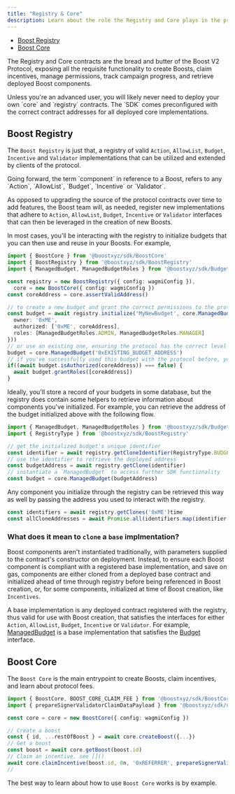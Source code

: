 ```yaml
---
title: "Registry & Core"
description: Learn about the role the Registry and Core plays in the protocol
---
```


- [Boost Registry](https://github.com/rabbitholegg/boost-protocol/blob/main/packages/evm/contracts/BoostRegistry.sol)
- [Boost Core](https://github.com/rabbitholegg/boost-protocol/blob/main/packages/evm/contracts/BoostCore.sol)

The Registry and Core contracts are the bread and butter of the Boost V2 Protocol, exposing all the requisite functionality to create Boosts, claim incentives, manage permissions, track campaign progress, and retrieve deployed Boost components.

<Tip>
  Unless you're an advanced user, you will likely never need to deploy your own `core` and `registry` contracts. The `SDK` comes preconfigured with the correct contract addresses for all deployed core implementations.
</Tip>

## Boost Registry

The `Boost Registry` is just that, a registry of valid `Action`, `AllowList`, `Budget`, `Incentive` and `Validator` implementations that can be utilized and extended by clients of the protocol.

<Tip>
  Going forward, the term `component` in reference to a Boost, refers to any `Action`, `AllowList`, `Budget`, `Incentive` or `Validator`.
</Tip>

As opposed to upgrading the source of the protocol contracts over time to add features, the Boost team will, as needed, register new implementations that adhere to `Action`, `AllowList`, `Budget`, `Incentive` or `Validator` interfaces that can then be leveraged in the creation of new Boosts.

In most cases, you'll be interacting with the registry to initialize budgets that you can then use and reuse in your Boosts. For example,

```ts
import { BoostCore } from '@boostxyz/sdk/BoostCore'
import { BoostRegistry } from '@boostxyz/sdk/BoostRegistry'
import { ManagedBudget, ManagedBudgetRoles } from '@boostxyz/sdk/Budgets/ManagedBudget'

const registry = new BoostRegistry({ config: wagmiConfig }),
  core = new BoostCore({ config: wagmiConfig })
const coreAddress = core.assertValidAddress()

// to create a new budget and grant the correct permissions to the protocol
const budget = await registry.initialize('MyNewBudget', core.ManagedBudget({
  owner: '0xME',
  authorized: ['0xME', coreAddress],
  roles: [ManagedBudgetRoles.ADMIN, ManagedBudgetRoles.MANAGER]
}))
// or use an existing one, ensuring the protocol has the correct level of access
budget = core.ManagedBudget('0xEXISTING_BUDGET_ADDRESS')
// if you've successfully used this budget with the protocol before, you won't need to do this
if((await budget.isAuthorized(coreAddress)) === false) {
  await budget.grantRoles([coreAddress])
}
```

Ideally, you'll store a record of your budgets in some database, but the registry does contain some helpers to retrieve information about components you've initialized. For example, you can retrieve the address of the budget initialized above with the following flow.

```ts
import { ManagedBudget, ManagedBudgetRoles } from '@boostxyz/sdk/Budgets/ManagedBudget'
import { RegistryType } from '@boostxyz/sdk/BoostRegistry'

// get the initialized budget's unique identifier
const identifier = await registry.getCloneIdentifier(RegistryType.BUDGET, ManagedBudget.BASE, '0xME', "MyNewBudget")
// use the identifier to retrieve the deployed address
const budgetAddress = await registry.getClone(identifier)
// instantiate a `ManagedBudget` to access further SDK functionality
const budget = core.ManagedBudget(budgetAddress)
```

Any component you initialize through the registry can be retrieved this way as well by passing the address you used to interact with the registry.

[//]: # (TODO: should we add an SDK abstraction to instantiate all SDK components from a list of addreses?)

```ts
const identifiers = await registry.getClones('0xME')time
const allCloneAddresses = await Promise.all(identifiers.map(identifier => registry.getClone(identifier)))
```

### What does it mean to `clone` a `base` implmentation?

Boost components aren't instantiated traditionally, with parameters supplied to the contract's constructor on deployment. Instead, to ensure each Boost component is compliant with a registered base implementation, and save on gas, components are either cloned from a deployed base contract and initialized ahead of time through registry before being referenced in Boost creation, or, for some components, initialized at time of Boost creation, like `Incentives`.

A base implementation is any deployed contract registered with the registry, thus valid for use with Boost creation, that satisfies the interfaces for either `Action`, `AllowList`, `Budget`, `Incentive` or `Validator`. For example, [ManagedBudget](https://github.com/rabbitholegg/boost-protocol/blob/main/packages/evm/contracts/budgets/ManagedBudget.sol) is a base implementation that satisfies the [Budget](https://github.com/rabbitholegg/boost-protocol/blob/main/packages/evm/contracts/budgets/ABudget.sol) interface.

## Boost Core

The `Boost Core` is the main entrypoint to create Boosts, claim incentives, and learn about protocol fees.

```ts
import { BoostCore, BOOST_CORE_CLAIM_FEE } from '@boostxyz/sdk/BoostCore'
import { prepareSignerValidatorClaimDataPayload } from '@boostxyz/sdk/utils'

const core = core = new BoostCore({ config: wagmiConfig })

// Create a boost
const { id, ...restOfBoost } = await core.createBoost({...})
// Get a boost
const boost = await core.getBoost(boost.id)
// Claim an incentive, see []()
await core.claimIncentive(boost.id, 0n, '0xREFERRER', prepareSignerValidatorClaimDataPayload({...}), { value: BOOST_CORE_CLAIM_FEE })
//
```

The best way to learn about how to use `Boost Core` works is by example.

<CardGroup cols={1}>
    <Card
        title="See examples"
        icon="folder"
        href="https://github.com/rabbitholegg/boost-protocol/blob/main/packages/sdk/test/zora-fork-mint.test.ts"
    >
    </Card>
    <Card
      title="Technical Documentation"
      icon="code"
      href="https://boost-protocol.vercel.app/classes/BoostCore.html"
    ></Card>
</CardGroup>

